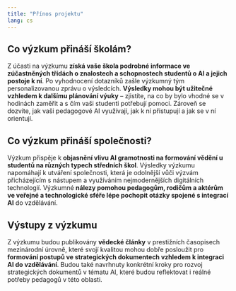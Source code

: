 ```yaml
---
title: "Přínos projektu"
lang: cs
---
```


## Co výzkum přináší školám?

Z účasti na výzkumu **získá vaše škola podrobné informace ve zúčastněných třídách o znalostech a schopnostech studentů o AI a jejich postoje k ní**. Po vyhodnocení dotazníků zašle výzkumný tým personalizovanou zprávu o výsledcích. **Výsledky mohou být užitečné vzhledem k dalšímu plánování výuky** -- zjistíte, na co by bylo vhodné se v hodinách zaměřit a s čím vaši studenti potřebují pomoci. Zároveň se dozvíte, jak vaši pedagogové AI využívají, jak k ní přistupují a jak se v ní orientují.

## Co výzkum přináší společnosti?

Výzkum přispěje k **objasnění vlivu AI gramotnosti na formování vědění u studentů na různých typech středních škol**. Výsledky výzkumu napomáhají k utváření společnosti, která je odolnější vůči výzvám přicházejícím s nástupem a využíváním nejmodernějších digitálních technologií. Výzkumné **nálezy pomohou pedagogům, rodičům a aktérům ve veřejné a technologické sféře lépe pochopit otázky spojené s integrací AI** do vzdělávání.


## Výstupy z výzkumu

Z výzkumu budou publikovány **vědecké články** v prestižních časopisech mezinárodní úrovně, které svojí kvalitou mohou dobře posloužit pro **formování postupů ve strategických dokumentech vzhledem k integraci AI do vzdělávání**. Budou také navrhnuty konkrétní kroky pro rozvoj strategických dokumentů v tématu AI, které budou reflektovat i reálné potřeby pedagogů v této oblasti.

